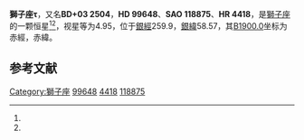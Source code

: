 {{Starbox begin
| name = 獅子座τ
}}
{{Starbox observe
| epoch = [[J2000.0|J2000.0]]
| constell = [[獅子座|獅子座]]<ref name=SIMBAD>{{cite web
 | url=http://simbad.u-strasbg.fr/simbad/sim-id?Ident=HR+4418
 | title =Pulsating variable Star
 | publisher=Centre de Données astronomiques de Strasbourg
 | work=SIMBAD
 | accessdate=2012-07-13}}</ref><ref name=DATA>{{cite web
 | url=http://vizier.u-strasbg.fr/viz-bin/VizieR-5?-out.add=.&-source=5050&-corr=PK=HR&-out.max=9999&HR=4418
 | title=VizieR Detailed Page
 | accessdate=2012-07-13
 | archive-date=2016-03-04
 | archive-url=https://web.archive.org/web/20160304232307/http://vizier.u-strasbg.fr/viz-bin/VizieR-5?-out.add=.&-source=5050&-corr=PK=HR&-out.max=9999&HR=4418
 | dead-url=no
 }}</ref>
| 星官 = 
| ra = {{RA|11|27|56.2}}<ref name=SIMBAD /><ref name=DATA />
| dec = {{DEC|+2|51|22}}<ref name=SIMBAD /><ref name=DATA />
| appmag_v = 4.95<ref name=SIMBAD /><ref name=DATA />
}}
{{Starbox character
| class = G7.5IIIa<ref name=SIMBAD /><ref name=DATA />
| b-v = 1<ref name=SIMBAD /><ref name=DATA />
| u-b = 0.79<ref name=SIMBAD /><ref name=DATA />
| r-i = 0.5<ref name=SIMBAD /><ref name=DATA />
| variable = 
}}
{{Starbox astrometry
| radial_v = 0.79
| prop_mo_ra = -9
| parallax = 0.034
| p_error = 
}}
{{Starbox catalog
| names =BD+03 2504，[[SAO星表|SAO]] 118875，[[HD星表|HD]] 99648，[[HR星表|HR]] 4418}}
{{Starbox reference |Simbad=HR+4418}}
{{Starbox end}}

'''獅子座τ'''，又名'''BD+03 2504'''，'''HD 99648'''、'''SAO 118875'''、'''HR 4418'''，是[[獅子座|獅子座]]的一颗恒星<ref name=SIMBAD /><ref name=DATA />，视星等为4.95，位于[[銀道座標系|銀經]]259.9，[[銀道座標系|銀緯]]58.57，其[[B1900.0|B1900.0]]坐标为赤經{{RA|11|22|47.6}}，赤緯{{DEC|+3|58.57|25}}。

== 参考文献 ==
{{reflist}}

{{star-stub}}

{{獅子座恒星}}
[[Category:獅子座|Category:獅子座]]
[[Category:HD和HDE天體|99648]]
[[Category:HR天體|4418]]
[[Category:SAO天體|118875]]